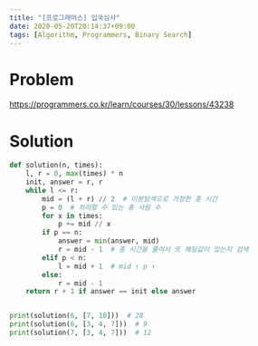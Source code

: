 ```yaml
---
title: "[프로그래머스] 입국심사"
date: 2020-05-20T20:14:37+09:00
tags: [Algorithm, Programmers, Binary Search]
---
```


# Problem

<https://programmers.co.kr/learn/courses/30/lessons/43238>

# Solution

```py
def solution(n, times):
    l, r = 0, max(times) * n
    init, answer = r, r
    while l <= r:
        mid = (l + r) // 2  # 이분탐색으로 가정한 총 시간
        p = 0  # 처리할 수 있는 총 사람 수
        for x in times:
            p += mid // x
        if p == n:
            answer = min(answer, mid)
            r = mid - 1  # 총 시간을 줄여서 또 해당값이 있는지 검색
        elif p < n:
            l = mid + 1  # mid ↑ p ↑
        else:
            r = mid - 1
    return r + 1 if answer == init else answer


print(solution(6, [7, 10]))  # 28
print(solution(6, [3, 4, 7]))  # 9
print(solution(7, [3, 4, 7]))  # 12
```
